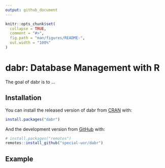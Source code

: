 ```yaml
---
output: github_document
---
```


<!-- README.md is generated from README.Rmd. Please edit that file -->

```r
knitr::opts_chunk$set(
  collapse = TRUE,
  comment = "#>",
  fig.path = "man/figures/README-",
  out.width = "100%"
)
```

# dabr: Database Management with R

<!-- badges: start -->
<!-- badges: end -->

The goal of dabr is to ...

## Installation

You can install the released version of dabr from [CRAN](https://CRAN.R-project.org) with:

``` r
install.packages("dabr")
```

And the development version from [GitHub](https://github.com/special-uor/dabr) with:

``` r
# install.packages("remotes")
remotes::install_github("special-uor/dabr")
```
## Example
